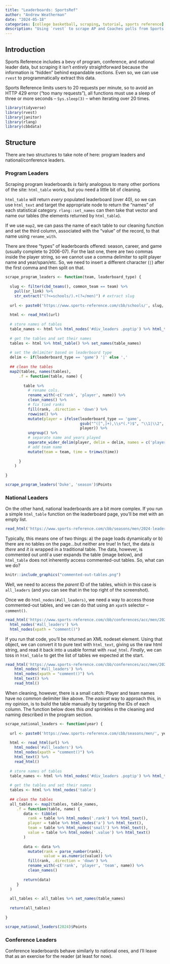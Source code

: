 ```yaml
---
title: "Leaderboards: SportsRef"
author: "Andrew Weatherman"
date: "2024-05-18"
categories: [college basketball, scraping, tutorial, sports reference]
description: "Using `rvest` to scrape AP and Coaches polls from Sports Reference"
---
```


## Introduction

Sports Reference includes a bevy of program, conference, and national leader data, but scraping it isn't *entirely* straightforward because the information is "hidden" behind expandable sections. Even so, we can use `rvest` to programmatically extract this data.

::: {.callout-warning}
Sports Reference limits users to 20 requests per minute, so to avoid an HTTP 429 error ("too many requests"), all functions must use a sleep of three or more seconds -- `Sys.sleep(3)` -- when iterating over 20 times.
:::

```r
library(tidyverse)
library(rvest)
library(janitor)
library(rlang)
library(cbbdata)
```


## Structure

There are two structures to take note of here: program leaders and national/conference leaders.

### Program Leaders

Scraping program leaderboards *is* fairly analogous to many other portions of the site: `html_table` works, but you need a little bit of cleaning.

`html_table` will return *every* populated leaderboard (over 40), so we can use `html_text` and target the appropriate node to return the "names" of each statistical category. `rlang::set_names` can then take that vector and name our tables (the elements returned by `html_table`).

If we use `map2`, we can pass the name of each table to our cleaning function and set the third column, associated with the "value" of the record, to that name using `rename_with`.

There are three "types" of leaderboards offered: season, career, and game (usually complete to 2006-07). For the last one, there are two commas inside the player string, so we cannot use a comma delimiter to split player name and year/span/etc. So, we need to insert a different character (`|`) after the first comma and then split on that.

```r
scrape_program_leaders <- function(team, leaderboard_type) {
  
  slug <- filter(cbd_teams(), common_team == team) %>% 
    pull(sr_link) %>% 
    str_extract("(?<=schools/).+(?=/men)") # extract slug
  
  url <- paste0('https://www.sports-reference.com/cbb/schools/', slug, '/men/leaders-and-records-', leaderboard_type, '.html')
  
  html <- read_html(url)
  
  # store names of tables
  table_names <- html %>% html_nodes('#div_leaders .poptip') %>% html_text()
  
  # get the tables and set their names
  tables <- html %>% html_table() %>% set_names(table_names)
  
  # set the delimiter based on leaderboard type
  delim <- if(leaderboard_type == 'game') '|' else ','
  
  ## clean the tables
  map2(tables, names(tables),
      .f = function(table, name) {
        
        table %>% 
          # rename cols.
          rename_with(~c('rank', 'player', name)) %>% 
          clean_names() %>% 
          # fix tied ranks
          fill(rank, .direction = 'down') %>% 
          rowwise() %>% 
          mutate(player = ifelse(leaderboard_type == 'game',
                                 gsub("^([^,]+),\\s*(.*)$", "\\1|\\2", player),
                                 player)) %>% 
          ungroup() %>% 
          # separate name and years played
          separate_wider_delim(player, delim = delim, names = c('player', 'time')) %>% 
          # add team name
          mutate(team = team, time = trimws(time))
        
      }
    )
  
}
```

```r
scrape_program_leaders('Duke', 'season')$Points
```

### National Leaders

On the other hand, national leaderboards are a bit more complex. If you run a simple `html_table` function on the leaderboard page, you'll be met with an empty list.

```r
read_html('https://www.sports-reference.com/cbb/seasons/men/2024-leaders.html') %>% html_table()
```

Typically, this means one of two things: a) the page loads dynamically or b) there are no tables on the page...but neither are true! In fact, the data *is there* and *it is* wrapped in a traditional table. The data, however, is commented out *until* a user expands the table (image below), and `html_table` does not inherently access commented-out tables. So, what can we do?

```r
knitr::include_graphics("commented-out-tables.png")
```

Well, we need to access the *parent* ID of the tables, which in this case is `all_leaders` (and you can see that in the top right of the screenshot).

Once we do `html_nodes(#all_leaders)`, we need a way to access those commented-out tables, and we can do that using an `xpath` selector -- `comment()`.

```r
read_html('https://www.sports-reference.com/cbb/conferences/acc/men/2024-leaders.html') %>% 
  html_nodes('#all_leaders') %>% 
  html_nodes(xpath = "comment()")
```

If you run that code, you'll be returned an XML nodeset element. Using that object, we can convert it to pure text with `html_text`, giving us the raw html string, and read it back into a usable format with `read_html`. *Finally*, we can toss in `html_table` to get the list of tables we expected at the start.

```r
read_html('https://www.sports-reference.com/cbb/conferences/acc/men/2024-leaders.html') %>% 
    html_nodes('#all_leaders') %>% 
    html_nodes(xpath = "comment()") %>% 
    html_text() %>% 
    read_html()
```

When cleaning, however, there is a small catch: Player and team names have no common delimiter like above. The *easiest* way to approach this, in my opinion, is to build the table manually by targeting the IDs of each column. The function below does this *and* sprinkles in the cleaning and naming described in the program section.

```r
scrape_national_leaders <- function(year) {
  
  url <- paste0('https://www.sports-reference.com/cbb/seasons/men/', year, '-leaders.html')
  
  html <- read_html(url) %>% 
    html_nodes('#all_leaders') %>% 
    html_nodes(xpath = "comment()") %>% 
    html_text() %>% 
    read_html()
  
  # store names of tables
  table_names <- html %>% html_nodes('#div_leaders .poptip') %>% html_text()
  
  # get the tables and set their names
  tables <- html %>% html_nodes('table')
  
  ## clean the tables
  all_tables <- map2(tables, table_names,
     .f = function(table, name) {
        data <- tibble(
          rank = table %>% html_nodes('.rank') %>% html_text(),
          player = table %>% html_nodes('a') %>% html_text(),
          team = table %>% html_nodes('small') %>% html_text(),
          value = table %>% html_nodes('.value') %>% html_text()
        )
        
        data <- data %>% 
          mutate(rank = parse_number(rank),
                 value = as.numeric(value)) %>% 
          fill(rank, .direction = 'down') %>% 
          rename_with(~c('rank', 'player', 'team', name)) %>% 
          clean_names()
        
        return(data)
     }
  )
  
  all_tables <- all_tables %>% set_names(table_names)
  
  return(all_tables)
  
}
```

```r
scrape_national_leaders(2024)$Points
```

### Conference Leaders

Conference leaderboards behave similarly to national ones, and I'll leave that as an exercise for the reader (at least for now).
